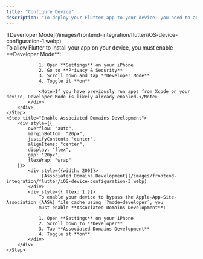 ```yaml
---
title: "Configure Device"
description: "To deploy your Flutter app to your device, you need to adjust a few settings."
---
```

<Steps>
    <Step title="Enable iPhone Developer Mode">
        <div style={{
            overflow: "auto",
            justifyContent: "center",
            alignItems: "center",
            display: "flex",
            gap: "20px",
            flexWrap: "wrap"
        }}>
            <div style={{width: 200}}>
                ![Deverloper Mode](/images/frontend-integration/flutter/iOS-device-configuration-1.webp)
            </div>
            <div style={{ flex: 1 }}>
                To allow Flutter to install your app on your device, you must enable **Developer Mode**:

                1. Open **Settings** on your iPhone
                2. Go to **Privacy & Security**
                3. Scroll down and tap **Developer Mode**
                4. Toggle it **on**

                <Note>If you have previously run apps from Xcode on your device, Developer Mode is likely already enabled.</Note>
            </div>
        </div>
    </Step>
    <Step title="Enable Associated Domains Development">
        <div style={{
            overflow: "auto",
            marginBottom: "20px",
            justifyContent: "center",
            alignItems: "center",
            display: "flex",
            gap: "20px",
            flexWrap: "wrap"
        }}>
            <div style={{width: 200}}>
                ![Associated Domains Development](/images/frontend-integration/flutter/iOS-device-configuration-3.webp)
            </div>
            <div style={{ flex: 1 }}>
                To enable your device to bypass the Apple-App-Site-Association (AASA) file cache using `?mode=developer`, you
                must enable **Associated Domains Development**:

                1. Open **Settings** on your iPhone
                2. Scroll down to **Developer**
                3. Tap **Associated Domains Development**
                4. Toggle it **on**
            </div>
        </div>
    </Step>
</Steps>